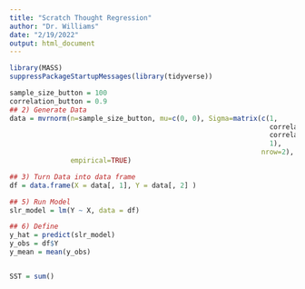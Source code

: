 ```yaml
---
title: "Scratch Thought Regression"
author: "Dr. Williams"
date: "2/19/2022"
output: html_document
---
```

```r
library(MASS)
suppressPackageStartupMessages(library(tidyverse))
```


```r
sample_size_button = 100
correlation_button = 0.9
## 2) Generate Data
data = mvrnorm(n=sample_size_button, mu=c(0, 0), Sigma=matrix(c(1, 
                                                                correlation_button,
                                                                correlation_button,
                                                                1), 
                                                              nrow=2), 
               empirical=TRUE)

## 3) Turn Data into data frame
df = data.frame(X = data[, 1], Y = data[, 2] )

## 5) Run Model
slr_model = lm(Y ~ X, data = df)

## 6) Define 
y_hat = predict(slr_model)
y_obs = df$Y
y_mean = mean(y_obs)


SST = sum()

```

